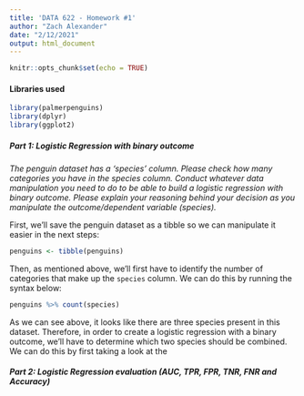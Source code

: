 ```yaml
---
title: 'DATA 622 - Homework #1'
author: "Zach Alexander"
date: "2/12/2021"
output: html_document
---
```


```r
knitr::opts_chunk$set(echo = TRUE)
```

#### Libraries used


```r
library(palmerpenguins)
library(dplyr)
library(ggplot2)
```

##### Part 1: Logistic Regression with binary outcome

*The penguin dataset has a 'species' column. Please check how many categories you have in the species column. Conduct whatever data manipulation you need to do to be able to build a logistic regression with binary outcome. Please explain your reasoning behind your decision as you manipulate the outcome/dependent variable (species).*

First, we'll save the penguin dataset as a tibble so we can manipulate it easier in the next steps:

```r
penguins <- tibble(penguins)
```

Then, as mentioned above, we'll first have to identify the number of categories that make up the `species` column. We can do this by running the syntax below:

```r
penguins %>% count(species)
```

As we can see above, it looks like there are three species present in this dataset. Therefore, in order to create a logistic regression with a binary outcome, we'll have to determine which two species should be combined. We can do this by first taking a look at the 

##### Part 2: Logistic Regression evaluation (AUC, TPR, FPR, TNR, FNR and Accuracy)
